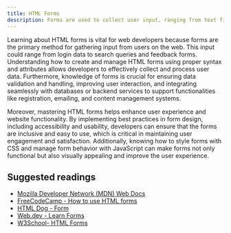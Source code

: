 ```yaml
---
title: HTML Forms
description: Forms are used to collect user input, ranging from text fields and selections to data submissions, facilitating interactions between users and web applications.
---
```


Learning about HTML forms is vital for web developers because forms are the primary method for gathering input from users on the web. This input could range from login data to search queries and feedback forms. Understanding how to create and manage HTML forms using proper syntax and attributes allows developers to effectively collect and process user data. Furthermore, knowledge of forms is crucial for ensuring data validation and handling, improving user interaction, and integrating seamlessly with databases or backend services to support functionalities like registration, emailing, and content management systems.

Moreover, mastering HTML forms helps enhance user experience and website functionality. By implementing best practices in form design, including accessibility and usability, developers can ensure that the forms are inclusive and easy to use, which is critical in maintaining user engagement and satisfaction. Additionally, knowing how to style forms with CSS and manage form behavior with JavaScript can make forms not only functional but also visually appealing and improve the user experience.

## Suggested readings

- [Mozilla Developer Network (MDN) Web Docs](https://developer.mozilla.org/en-US/docs/Learn/Forms/Your_first_form)
- [FreeCodeCamp - How to use HTML forms](https://www.freecodecamp.org/news/how-to-use-html-forms/)
- [HTML Dog - Form](https://htmldog.com/guides/html/beginner/forms/)
- [Web.dev - Learn Forms](https://web.dev/learn/forms)
- [W3School- HTML Forms](https://www.w3schools.com/html/html_forms.asp)
